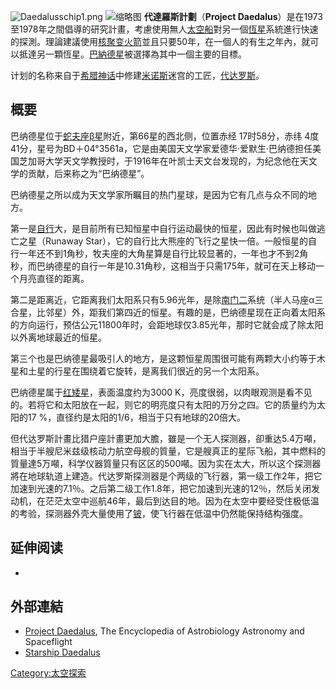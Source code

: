 {{Unreferenced|time=2013-01-02T07:54:35+00:00 }} 
[[Image:Daedalusschip1.png|thumb]]
[[File:The_Fusion_Driven_Rocket_powered_spacecraft.jpg|缩略图]]
'''代達羅斯計劃'''（'''Project Daedalus'''）是{{link-en|英國星際學會|British Interplanetary Society}}在1973至1978年之間倡導的研究計畫，考慮使用無人[[太空船|太空船]]對另一個[[恆星|恆星]]系統進行快速的探測。理論建議使用[[核聚变火箭|核聚变火箭]]並且只要50年，在一個人的有生之年內，就可以抵達另一顆恆星。[[巴納德星|巴納德星]]被選擇為其中一個主要的目標。

计划的名称来自于[[希腊神话|希腊神话]]中修建[[米诺斯|米诺斯]]迷宫的工匠，[[代达罗斯|代达罗斯]]。

==概要==
巴纳德星位于[[宗正一|蛇夫座β星]]附近，第66星的西北侧，位置赤经 17时58分，赤纬 4度41分，星号为BD＋04°3561a，它是由美国天文学家爱德华·爱默生·巴纳德担任美国芝加哥大学天文学教授时，于1916年在叶凯士天文台发现的，为纪念他在天文学的贡献，后来称之为“巴纳德星”。

巴纳德星之所以成为天文学家所瞩目的热门星球，是因为它有几点与众不同的地方。

第一是[[自行|自行]]大，是目前所有已知恒星中自行运动最快的恒星，因此有时候也叫做逃亡之星（Runaway Star），它的自行比大熊座的飞行之星快一倍。一般恒星的自行一年还不到1角秒，牧夫座的大角星算是自行比较显著的，一年也才不到2角秒，而巴纳德星的自行一年是10.31角秒，这相当于只需175年，就可在天上移动一个月亮直径的距离。

第二是距离近，它距离我们太阳系只有5.96光年，是除[[南门二|南门二]]系统（半人马座α三合星，比邻星）外，距我们第四近的恒星。有趣的是，巴纳德星现在正向着太阳系的方向运行，预估公元11800年时，会距地球仅3.85光年，那时它就会成了除太阳以外离地球最近的恒星。

第三个也是巴纳德星最吸引人的地方，是这颗恒星周围很可能有两颗大小约等于木星和土星的行星在围绕着它旋转，是离我们很近的另一个太阳系。

巴纳德星属于[[红矮星|红矮星]]，表面温度约为3000 K，亮度很弱，以肉眼观测是看不见的。若将它和太阳放在一起，则它的明亮度只有太阳的万分之四。它的质量约为太阳的17 %，直径约是太阳的1/6，相当于只有地球的20倍大。

但代达罗斯計畫比猎户座計畫更加大膽，雖是一个无人探测器，卻重达5.4万噸，相当于半艘尼米兹级核动力航空母舰的質量，它是艘真正的星际飞船，其中燃料的質量達5万噸，科学仪器質量只有区区的500噸。因为实在太大，所以这个探测器將在地球轨道上建造。代达罗斯探测器是个两级的飞行器，第一级工作2年，把它加速到光速的7.1％。之后第二级工作1.8年，把它加速到光速的12％，然后关闭发动机，在茫茫太空中巡航46年，最后到达目的地。因为在太空中要经受住极低温的考验，探测器外壳大量使用了[[铍|铍]]，使飞行器在低温中仍然能保持结构强度。

==延伸阅读==
*{{cite book
 |author1=K. F. Long  |year=2012
 |title=Deep Space Propulsion: A Roadmap to Interstellar Flight
 |url=https://archive.org/details/deepspacepropuls00long_576  |chapter=Project Daedalus
 |pages=[https://archive.org/details/deepspacepropuls00long_576/page/n208 190]–197
 |publisher=[[Springer_Nature|Springer]]
 |isbn=9781461406075
}}

==外部連結==
*[http://www.daviddarling.info/encyclopedia/D/Daedalus.html Project Daedalus]{{Wayback|url=http://www.daviddarling.info/encyclopedia/D/Daedalus.html |date=20060831043940 }}, The Encyclopedia of Astrobiology Astronomy and Spaceflight
*[https://web.archive.org/web/20090219081307/http://bisbos.com/rocketscience/spacecraft/daedalus/daedalus.html Starship Daedalus]
[[Category:太空探索|Category:太空探索]]